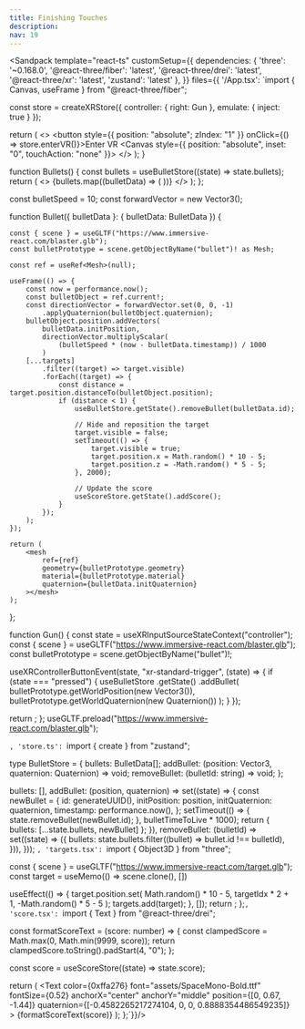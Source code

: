 ```yaml
---
title: Finishing Touches
description: 
nav: 19
---
```



<Sandpack
  template="react-ts"
  customSetup={{
    dependencies: {
      'three': '~0.168.0',
      '@react-three/fiber': 'latest',
      '@react-three/drei': 'latest',
      '@react-three/xr': 'latest',
      'zustand': 'latest'
    },
  }}
  files={{
    '/App.tsx': `import { Canvas, useFrame } from "@react-three/fiber";

const store = createXRStore({ controller: { right: Gun }, emulate: { inject: true } });

  return (
    <>
      <button style={{ position: "absolute"; zIndex: "1" }} onClick={() => store.enterVR()}>Enter VR</button>
      <Canvas style={{ position: "absolute", inset: "0", touchAction: "none" }}>
        <XR store={store}>
            <Environment preset="warehouse" />
            <Bullets />
            <Gltf src="https://www.immersive-react.com/spacestation.glb" />
            <Target targetIdx={0} />
            <Target targetIdx={1} />
            <Target targetIdx={2} />
            <Score />
        </XR>
      </Canvas>
    </>
  );
}

function Bullets() {
  const bullets = useBulletStore((state) => state.bullets);
  return (
    <>
      {bullets.map((bulletData) => (
        <Bullet bulletData={bulletData} key={bulletData.id} />
      ))}
    </>
  );
};

const bulletSpeed = 10;
const forwardVector = new Vector3();

function Bullet({ bulletData }: { bulletData: BulletData }) {

    const { scene } = useGLTF("https://www.immersive-react.com/blaster.glb");
    const bulletPrototype = scene.getObjectByName("bullet")! as Mesh;

    const ref = useRef<Mesh>(null);

    useFrame(() => {
        const now = performance.now();
        const bulletObject = ref.current!;
        const directionVector = forwardVector.set(0, 0, -1)
            .applyQuaternion(bulletObject.quaternion);
        bulletObject.position.addVectors(
            bulletData.initPosition,
            directionVector.multiplyScalar(
                (bulletSpeed * (now - bulletData.timestamp)) / 1000
            )
        [...targets]
            .filter((target) => target.visible)
            .forEach((target) => {
                const distance = target.position.distanceTo(bulletObject.position);
                if (distance < 1) {
                    useBulletStore.getState().removeBullet(bulletData.id);

                    // Hide and reposition the target
                    target.visible = false;
                    setTimeout(() => {
                        target.visible = true;
                        target.position.x = Math.random() * 10 - 5;
                        target.position.z = -Math.random() * 5 - 5;
                    }, 2000);

                    // Update the score
                    useScoreStore.getState().addScore();
                }
            });
        );
    });

    return (
        <mesh
            ref={ref}
            geometry={bulletPrototype.geometry}
            material={bulletPrototype.material}
            quaternion={bulletData.initQuaternion}
        ></mesh>
    );
};

function Gun() {
  const state = useXRInputSourceStateContext("controller");
  const { scene } = useGLTF("https://www.immersive-react.com/blaster.glb");
  const bulletPrototype = scene.getObjectByName("bullet")!;

  useXRControllerButtonEvent(state, "xr-standard-trigger", (state) => {
    if (state === "pressed") {
      useBulletStore
        .getState()
        .addBullet(
          bulletPrototype.getWorldPosition(new Vector3()),
          bulletPrototype.getWorldQuaternion(new Quaternion())
        );
    }
  });

  return <primitive object={scene} />;
};
useGLTF.preload("https://www.immersive-react.com/blaster.glb");

`, 'store.ts': `import { create } from "zustand";

type BulletStore = {
  bullets: BulletData[];
  addBullet: (position: Vector3, quaternion: Quaternion) => void;
  removeBullet: (bulletId: string) => void;
};

  bullets: [],
  addBullet: (position, quaternion) =>
    set((state) => {
      const newBullet = {
        id: generateUUID(),
        initPosition: position,
        initQuaternion: quaternion,
        timestamp: performance.now(),
      };
      setTimeout(() => {
        state.removeBullet(newBullet.id);
      }, bulletTimeToLive * 1000);
      return { bullets: [...state.bullets, newBullet] };
    }),
  removeBullet: (bulletId) =>
    set((state) => ({
      bullets: state.bullets.filter((bullet) => bullet.id !== bulletId),
    })),
}));
`, 'targets.tsx': `import { Object3D } from "three";

  const { scene } = useGLTF("https://www.immersive-react.com/target.glb");
  const target = useMemo(() => scene.clone(), [])

  useEffect(() => {
    target.position.set(
      Math.random() * 10 - 5,
      targetIdx * 2 + 1,
      -Math.random() * 5 - 5
    );
    targets.add(target);
  }, []);
  return <primitive object={target} />;
};`, 'score.tsx': `import { Text } from "@react-three/drei";

  const formatScoreText = (score: number) => {
    const clampedScore = Math.max(0, Math.min(9999, score));
    return clampedScore.toString().padStart(4, "0");
  };

  const score = useScoreStore((state) => state.score);

  return (
    <Text
      color={0xffa276}
      font="assets/SpaceMono-Bold.ttf"
      fontSize={0.52}
      anchorX="center"
      anchorY="middle"
      position={[0, 0.67, -1.44]}
      quaternion={[-0.4582265217274104, 0, 0, 0.8888354486549235]}
    >
      {formatScoreText(score)}
    </Text>
  );
};`}}/>
